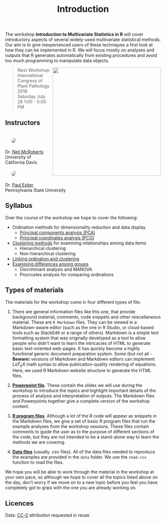 % Introduction


The workshop **Introduction to Multivariate Statistics in R** will cover introductory aspects of several widely-used multivariate statistical methods. Our aim is to give inexperienced users of these techniques a first look at how they can be implemented in R.  We will focus mostly on analyses and outputs that R generates automatically from existing procedures and avoid too much programming to manipulate data objects.

> Next Workshop:<img src = "figs/icpp2018.png" width=350 align=right><br>
International Congress of Plant Pathology 2018<br>
Saturday July 28 1:00 - 5:00 PM 
  

## Instructors


<div class="section group"><div class="col span_1_of_2"><img src = "figs/mcroberts.jpg" style = "border-radius: 50%; border-color: white 1px; margin: 20px">  
Dr. [Neil McRoberts](https://qbelab.plantpathology.ucdavis.edu/neil-mcroberts/)  
University of California Davis 
	</div><div class="col span_1_of_2"><img src = "figs/esker.jpg" style = "border-radius: 50%; border-color: white 1px; margin: 20px">    
Dr. [Paul Esker](https://plantpath.psu.edu/directory/pde6)  
Pennsylvania State University</div></div>

<p></p> 

## Syllabus

Over the course of the workshop we hope to cover the following:

 * Ordination methods for dimensionality reduction and data display
	 * [Principal components analysis (PCA)](1-MV_PCA.html)
	 * [Principal coordinates analysis (PCO)](2-MV_PCO.html)
 * [Clustering methods](3-Cluster.html) for examining relationships among data items
	 * Hierarchical clustering
	 * Non-hierarchical clustering
 * [Linking ordination and clustering](4-PCA_PCO_cluster.html)
 * [Examining differences among groups](5-DA_Manova.html)
	 * Discriminant analysis and MANOVA
	 * Procrustes analysis for comparing ordinations

<p> </p> 
 
## Types of materials

The materials for the workshop come in four different types of file:

1. There are general information files like this one, that provide background material, comments, code snippets and other miscellaneous material. These are `R Markdown` files. They can be viewed in a Markdown-aware editor (such as the one in R Studio, or cloud-based tools such as StackEdit or a range of others). Markdown is a simple text formatting system that was originally developed as a tool to allow people who didn't want to learn the intricacies of HTML to generate basic text-oriented web-pages. It has quickly become a highly functional generic document preparation system.  Some (but not all - **Beware**) versions of Markdown and Markdown editors can implement $LaT_{E}X$ math syntax to allow publication-quality rendering of equations. Here, we used R Markdown website structure to generate the HTML files.

2. [**Powerpoint file**](supp/Introductio-MV.pptx). These contain the slides we will use during the workshop to introduce the topics and highlight important details of the process of analysis and interpretation of outputs. The Markdown files and Powerpoints together give a complete version of the workshop content.

3. [**R program files**](https://github.com/openplantpathology/OPP_Workshop_Multivariate/tree/master/R). Although a lot of the R code will appear as snippets in the Markdown files, we give a set of basic R program files that run the example analyses from the workshop sessions.  These files contain comments to guide the user as to the purpose of different sections of the code, but they are not intended to be a stand-alone way to learn the methods we are covering.

4. [**Data files**](https://github.com/openplantpathology/OPP_Workshop_Multivariate/tree/master/data) (usually .csv files).  All of the data files needed to reproduce the examples are provided in the `data` folder.  We use the `read.csv` function to read the files.

We hope you will be able to work through the material in the workshop at your own pace, so although we hope to cover all the topics listed above on the day, don't worry if we move on to a new topic before you feel you have completely got to grips with the one you are already working on.
<br>



## Licences

Data: [CC-0](https://creativecommons.org/publicdomain/zero/1.0/) attribution requested in reuse


